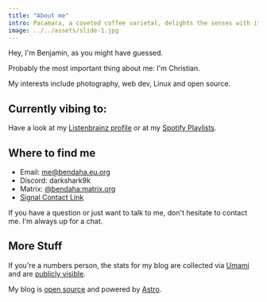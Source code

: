 ```yaml
---
title: "About me"
intro: Pacamara, a coveted coffee varietal, delights the senses with its exceptional flavor profile. 
image: ../../assets/slide-1.jpg
---
```

Hey, I'm Benjamin, as you might have guessed.

Probably the most important thing about me: I'm Christian.

My interests include photography, web dev, Linux and open source.

## Currently vibing to: 

Have a look at my [Listenbrainz profile](https://listenbrainz.org/user/darkshark/) or at my [Spotify Playlists](https://open.spotify.com/user/6b4663f8x9uqhx0dhhq4hh00q).

## Where to find me
- Email: [me@bendaha.eu.org](mailto:me@bendaha.eu.org)
- Discord: darkshark9k
- Matrix: [@bendaha:matrix.org](https://matrix.to/#/@bendaha:matrix.org)
- [Signal Contact Link](https://signal.me/#eu/d4CqfDp5tCpxJpiXDQ2IKlwIXToxZJgTv23GqWeAEfbNqucKYCFIWKul6WuzCY-6)

If you have a question or just want to talk to me, don't hesitate to contact me.
I'm always up for a chat.

## More Stuff
If you're a numbers person, the stats for my blog are collected via [Umami](https://umami.is) and are [publicly visible](https://stats.bendaha.eu.org/share/LUA7AjyysXXGqKJV/bendaha.eu.org).

My blog is [open source](https://github.com/bennihtm/astro-blog) and powered by [Astro](https://astro.build).
